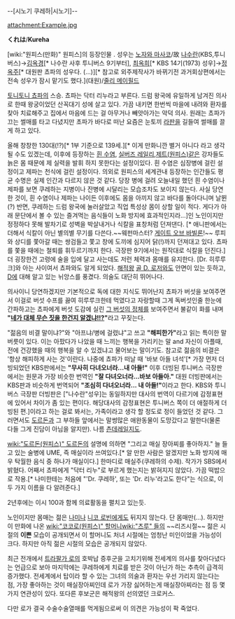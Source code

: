 --[시노기 쿠레하|시노기]--

attachment:Example.jpg

'''くれは'''/'''Kureha'''

[wiki:"원피스(만화)" 원피스]의 등장인물 . 성우는 [[노자와 마사코]]/故 [[나수란]](KBS,투니버스)→[[김옥경(성우)|김옥경]][* 나수란 사후 투니버스 9기부터], [[최옥희]][* KBS 14기(1973) 성우]→[[정옥주]][* 대원판 쵸파의 성우다. (...)][* 참고로 외주제작사가 바뀌기전 과거회상편에서는 전속 성우가 잠시 맡기도 했다.](대원)/[[줄리 메이필드]]

[[토니토니 쵸파]]의 스승. 쵸파는 닥터 리누라고 부른다. 드럼 왕국에 유일하게 남겨진 의사로 한때 왕궁이었던 산꼭대기 성에 살고 있다. 가끔 내키면 한번씩 마을에 내려와 환자를 찾아 치료해주고 집에서 마음에 드는 걸 아무거나 빼앗아가는 악덕 의사. 원래는 쵸파가 끄는 썰매를 타고 다녔지만 초파가 바다로 떠난 요즘은 눈토끼 [[라판]]을 길들여 썰매를 끌게 하고 있다.

올해 창창한 130대(!?)[* 1부 기준으로 139세.][* 이게 만화니깐 별거 아니다 라고 생각 될 수도 있겠는데, 이후에 등장하는 [[흰 수염]], [[실버즈 레일리]],[[제트(원피스)]]같은 강자들도 늙은 몸 때문에 제 실력을 발휘 하지 못한다는 설정이있다. 흰 수염은 심장병에 걸린 설정이고 제파는 천식에 걸린 설정이다. 의외로 원피스의 세계관내 등장하는 인간들도 평균 수명은 실제 인간과 다르지 않은 것 같다. 당장 병에 걸려 오늘내일 했던 흰 수염이나 제파를 보면 쿠레하는 지병이나 잔병에 시달리는 모습조차도 보이지 않는다. 사실 당연한 것이, 흰 수염이나 제파는 나이든 이후에도 몸을 아끼지 않고 바다를 돌아다니며 날뛴(?) 반면, 쿠레하는 드럼 왕국에 눌러살았고 직업 특성상 몸이 상할 일이 적다. 게다가 아래 문단에서 볼 수 있는 즐겨먹는 음식들이 노화 방지에 효과적인지라...]인 노인이지만 정정하다 못해 발차기로 성벽을 박살내거나 식칼을 표창처럼 던져댄다. [* 애니판에서는 더해서 식칼이 아닌 별의별 무기를 다쓴다.~~웨펀마스터? [[게이트 오브 바빌론]]!~~ 루피와 상디를 쫓아갈 때는 쌍검들고 쫓고 창에 도끼에 심지어 닭(!)까지 던져대고 있다. 쵸파를 쫓을 때에는 철퇴를 휘두르기까지 한다. 극장판 9기에서는 원작대로 식칼을 던진다.] 더 굉장한건 고령에 술을 입에 달고 사는데도 저런 체력과 몸매를 유지한다. [Dr. 히루루크]와 아는 사이여서 쵸파와도 알게 되었다. [[해적왕]] [[골 D. 로저]]와도 안면이 있는 듯하고, [[D(원피스)|D]]에 대해 알고 있는 뉘앙스를 풍겼다. 의술도 대단히 뛰어나다.

의사이니 당연하겠지만 기본적으로 독에 대한 지식도 뛰어난지 쵸파가 버섯을 보여주면서 이걸로 버섯 수프를 끓여 히루루크한테 먹였다고 자랑할때 그게 독버섯인줄 한눈에 간파하고는 쵸파에게 버섯 도감에 실린 [[버섯#s-2|그 버섯의 정체]]를 보여주면서 불같이 화를 내며 '''"[[독살|네가 대체 무슨 짓을 한건지 알겠냐!!?]]"'''라고 꾸짖는다.

"젊음의 비결 말이냐?"와 "아프냐/병에 걸렸냐"고 쓰고 '''"해피한가"'''라고 읽는 특이한 말버릇이 있다. 
이는 아팠다가 나았을 때 느끼는 행복을 가리키는 말 and 자신이 아플때, 전에 건강했을 때의 행복을 알 수 있겠냐고 물어보는 말이기도. 참고로 젊음의 비결은 '항상 해피하게 사는 것'이란다. 나중에 쵸파가 떠날 때 '바보 아들 녀석'[* 가장 먼저 더빙되었던 KBS판에서는 '''"무사히 다녀오너라...내 아들!"''' 이후 더빙된 투니버스 극장판에서는 원문과 가장 비슷한 번역인 '''"잘 다녀오너라...바보 아들아."''' 대원 더빙판에서는 KBS판과 비슷하게 번역되어 '''"조심히 다녀오너라... 내 아들!"'''이라고 한다. KBS와 투니버스 극장판 더빙판은 ["나수란"성우]는 동일하지만 대사의 번역이 다르기에 감정표현에 있어서 차이가 좀 있는 편이다. 해당대사의 감정표현은 투니버스 쪽이 더 애절하게 더빙된 편.]이라고 하는 걸로 봐서는, 가족이라고 생각 할 정도로 정이 들었던 것 같다. 그러면서도 [[도르돈]]과 그 부하들 앞에서는 말썽많은 애완동물이 도망갔다고 말한다(물론 다들 그게 진담이 아님을 알지만). 나름 [[츤데레]]일지도.

[[wiki:"도르돈(원피스)" 도르돈]]의 설명에 의하면 "그리고 매실 장아찌를 좋아하지." 늘 들고 있는 술병에 UME, 즉 매실이라 쓰여있다.[* 알 만한 사람은 알겠지만 노화 방지에 매우 탁월한 음식 중 하나가 매실이다.] 한마디로 매실주(쿠레하의 수제). 작가가 SBS에서 밝혔다. 어째서 쵸파에게 "닥터 리누"로 부르게 했는지는 밝혀지지 않았다. 가끔 떡밥으로 작용.[* 나미한테는 처음에 "'Dr. 쿠레하', 또는 'Dr. 리누'라고도 한다"는 식으로, 이 두 가지 이름을 다 알려준다.]

2년후에는 이시 100과 함께 의료활동을 펼치고 있는듯.

노인이지만 몸매는 젊은 [[나미]]나 [[니코 로빈]]에게도 뒤지지 않는다. 단 몸매만(...). 하지만 이 만화에 나온 [[wiki:"코코로(원피스)" 할머니]][[wiki:"츠루" 들]]의 ~~리즈시절~~ 젊은 시절의 '''이쁜''' 모습이 공개되면서  이 할머니도 처녀 시절에는 엄청난 미인이었을 가능성이 크다. 하지만 아직 젊은 시절의 모습은 공개되지 않았다.

최근 전개에서 [[트라팔가 로]]의 호박납 증후군을 고치기위해 전세계의 의사를 찾아다녔다는 언급으로 보아 마지막에는 쿠레하에게 치료를 받은 것이 아닌가 하는 추측이 급격히 증가했다. 전세계에서 탑이라 할 수 있는 그녀의 의술과 환자는 우선 가리지 않는다는 점, 가장 좋아하는 것이 매실장아찌인데 로가 가장 싫어하는게 매실장아찌라는 점 등 몇가지 연관성이 있다. 또다른 후보군은 해적왕의 선의였던 크로커스.

다만 로가 결국 수술수술열매를 먹게됨으로써 이 의견은 가능성이 팍 죽었다. 
